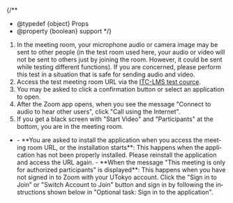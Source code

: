 
{/**
  * @typedef {object} Props
  * @property {boolean} support
  */}

1. In the meeting room, your microphone audio or camera image may be sent to other people (in the test room used here, your audio or video will not be sent to others just by joining the room. However, it could be sent while testing different functions). If you are concerned, please perform this test in a situation that is safe for sending audio and video.
2. Access the test meeting room URL via the [ITC-LMS test cource](https://itc-lms.ecc.u-tokyo.ac.jp/lms/course?idnumber=20197J919010V02).
3. You may be asked to click a confirmation button or select an application to open.
4. After the Zoom app opens, when you see the message "Connect to audio to hear other users", click "Call using the Internet".
5. If you get a black screen with "Start Video" and "Participants" at the bottom, you are in the meeting room.

- <Help lang="en" support={props.support}>
    - **You are asked to install the application when you access the meeting room URL, or the installation starts**: This happens when the application has not been properly installed. Please reinstall the application and access the URL again.
    - **When the message "This meeting is only for authorized participants" is displayed**: This happens when you have not signed in to Zoom with your UTokyo account. Click the "Sign in to Join” or "Switch Account to Join" button and sign in by following the instructions shown below in "Optional task: Sign in to the application".
  </Help>
